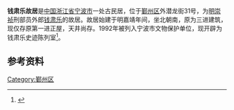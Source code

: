 {{文物保护单位
| 级别 = 市县级
| 省名 = 浙江省
| 市/县名 = 宁波市
| 图片 = Former residence of Qian Sule, 2017-04-08 06.jpg
| 名称 = 钱肃乐故居
| 编号 = 
| 分类 = 古建筑
| 时代 = [[明代|明]]
| 所在 = [[宁波市|宁波市]][[鄞州区|鄞州区]]
| 登录 = 1992年
}}
'''钱肃乐故居'''是[[中国|中国]][[浙江省|浙江省]][[宁波市|宁波市]]一处古民居，位于[[鄞州区|鄞州区]]外潜龙街31号，为[[明代|明]][[崇祯|崇祯]]刑部员外郎[[钱肃乐|钱肃乐]]的故居。故居始建于明嘉靖年间，坐北朝南，原为三进建筑，现仅存原第一进正屋，天井尚存。1992年被列入宁波市文物保护单位，现开辟为钱肃乐史迹陈列室<ref>{{cite web|url=http://www.nbwb.net/pd_wwbh/info.aspx?Id=740&type=2|title=钱肃乐故居|publisher=宁波文化遗产保护网|date=2005-11-24|accessdate=2013-08-15|archive-date=2021-01-20|archive-url=https://web.archive.org/web/20210120195728/http://www.nbwb.net/pd_wwbh/info.aspx?Id=740&type=2|dead-url=no}}</ref>。

== 参考资料 ==
{{reflist}}

{{Ningbo-stub}}

[[Category:鄞州区|Category:鄞州区]]